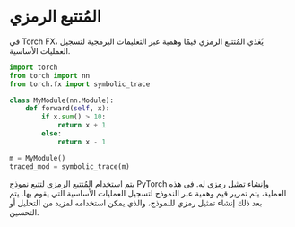 # المُتتبع الرمزي

في Torch FX، يُغذي المُتتبع الرمزي قيمًا وهمية عبر التعليمات البرمجية لتسجيل العمليات الأساسية.

```python
import torch
from torch import nn
from torch.fx import symbolic_trace

class MyModule(nn.Module):
    def forward(self, x):
        if x.sum() > 10:
            return x + 1
        else:
            return x - 1

m = MyModule()
traced_mod = symbolic_trace(m)
```

يتم استخدام المُتتبع الرمزي لتتبع نموذج PyTorch وإنشاء تمثيل رمزي له. في هذه العملية، يتم تمرير قيم وهمية عبر النموذج لتسجيل العمليات الأساسية التي يقوم بها. يتم بعد ذلك إنشاء تمثيل رمزي للنموذج، والذي يمكن استخدامه لمزيد من التحليل أو التحسين.